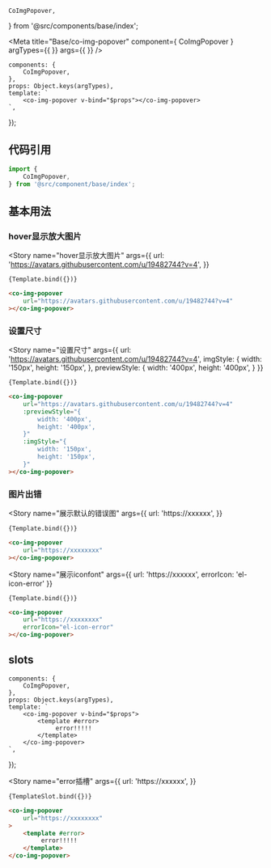    CoImgPopover,
} from '@src/components/base/index';

<Meta
    title="Base/co-img-popover"
    component={ CoImgPopover }
    argTypes={{
    }}
    args={{
    }}
/>

    components: {
        CoImgPopover,
    },
    props: Object.keys(argTypes),
    template: `
        <co-img-popover v-bind="$props"></co-img-popover>
    `,
});

## 代码引用
```js
import {
    CoImgPopover,
} from '@src/component/base/index';
```

## 基本用法
### hover显示放大图片

<Story
    name="hover显示放大图片"
    args={{
        url: 'https://avatars.githubusercontent.com/u/19482744?v=4',
    }}
>
    {Template.bind({})}
</Story>

```html
<co-img-popover
    url="https://avatars.githubusercontent.com/u/19482744?v=4"
></co-img-popover>
```

### 设置尺寸

<Story
    name="设置尺寸"
    args={{
        url: 'https://avatars.githubusercontent.com/u/19482744?v=4',
        imgStyle: {
            width: '150px',
            height: '150px',
        },
        previewStyle: {
            width: '400px',
            height: '400px',
        }
    }}
>
    {Template.bind({})}
</Story>

```html
<co-img-popover
    url="https://avatars.githubusercontent.com/u/19482744?v=4"
    :previewStyle="{
        width: '400px',
        height: '400px',
    }"
    :imgStyle="{
        width: '150px',
        height: '150px',
    }"
></co-img-popover>
```

### 图片出错

<Story
    name="展示默认的错误图"
    args={{
        url: 'https://xxxxxx',
    }}
>
    {Template.bind({})}
</Story>

```html
<co-img-popover
    url="https://xxxxxxxx"
></co-img-popover>
```


<Story
    name="展示iconfont"
    args={{
        url: 'https://xxxxxx',
        errorIcon: 'el-icon-error'
    }}
>
    {Template.bind({})}
</Story>

```html
<co-img-popover
    url="https://xxxxxxxx"
    errorIcon="el-icon-error"
></co-img-popover>
```


## slots

    components: {
        CoImgPopover,
    },
    props: Object.keys(argTypes),
    template: `
        <co-img-popover v-bind="$props">
            <template #error>
                 error!!!!!
            </template>
        </co-img-popover>
    `,
});

<Story
    name="error插槽"
    args={{
        url: 'https://xxxxxx',
    }}
>
    {TemplateSlot.bind({})}
</Story>

```html
<co-img-popover
    url="https://xxxxxxxx"
>
    <template #error>
         error!!!!!
    </template>
</co-img-popover>
```

<ArgsTable of={CoImgPopover} />
